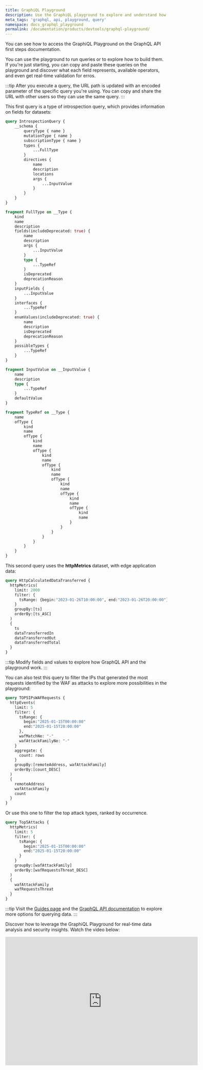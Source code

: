 ```yaml
---
title: GraphiQL Playground
description: Use the GraphiQL playground to explore and understand how it works.
meta_tags: 'graphql, api, playground, query'
namespace: docs_graphql_playground
permalink: /documentation/products/devtools/graphql-playground/
---
```



You can see how to access the GraphiQL Playground on the GraphQL API first steps documentation.

<LinkButton link="/en/documentation/devtools/graphql-api/first-steps/#accessing-graphql-playground" label="Access GraphiQL Playground" severity="secondary" />

You can use the playground to run queries or to explore how to build them. If you're just starting, you can copy and paste these queries on the playground and discover what each field represents, available operators, and even get real-time validation for erros.

:::tip
After you execute a query, the URL path is updated with an encoded parameter of the specific query you're using. You can copy and share the URL with other users so they can use the same query.
:::

This first query is a type of introspection query, which provides information on fields for datasets:

```graphql
query IntrospectionQuery {
    __schema {
        queryType { name }
        mutationType { name }
        subscriptionType { name }
        types {
            ...FullType       
        }
        directives {
            name
            description
            locations
            args {
                ...InputValue        
            }
        }
    }
}

fragment FullType on __Type {
    kind
    name
    description
    fields(includeDeprecated: true) {
        name
        description
        args {
            ...InputValue
        }
        type {
            ...TypeRef
        }
        isDeprecated
        deprecationReason
    }
    inputFields {
        ...InputValue
    }
    interfaces {
        ...TypeRef
    }
    enumValues(includeDeprecated: true) {
        name
        description
        isDeprecated
        deprecationReason
    }
    possibleTypes {
        ...TypeRef
    }
}

fragment InputValue on __InputValue {
    name
    description
    type { 
        ...TypeRef 
    }
    defaultValue
}

fragment TypeRef on __Type {
    name
    ofType {
        kind
        name
        ofType {
            kind
            name
            ofType {
                kind
                name
                ofType {
                    kind
                    name
                    ofType {
                        kind
                        name
                        ofType {
                            kind
                            name
                            ofType {
                                kind
                                name
                            }
                        }
                    }
                }
            }
        }
    }
}
```

This second query uses the **httpMetrics** dataset, with edge application data:

```graphql
query HttpCalculatedDataTransferred {
  httpMetrics(
    limit: 2000
    filter: {
      tsRange: {begin:"2023-01-26T10:00:00", end:"2023-01-26T20:00:00"}
    }
    groupBy:[ts]
    orderBy:[ts_ASC]
  )
  {
    ts
    dataTransferredIn
    dataTransferredOut
    dataTransferredTotal
  }
}
```

:::tip
Modify fields and values to explore how GraphQL API and the playground work.
:::

You can also test this query to filter the IPs that generated the most requests identified by the WAF as attacks to explore more possibilities in the playground:

```graphql
query TOP5IPsWAFRequests {
  httpEvents(
    limit: 5
    filter: {
      tsRange: {
        begin:"2025-01-15T00:00:00"
        end:"2025-01-15T20:00:00"
      },
      wafMatchNe: "-"
      wafAttackFamilyNe: "-"
    }
    aggregate: {
      count: rows
    }
    groupBy:[remoteAddress, wafAttackFamily]
    orderBy:[count_DESC]
  )
  {
    remoteAddress
    wafAttackFamily
    count
  }
}
```

Or use this one to filter the top attack types, ranked by occurrence.

```graphql
query Top5Attacks {
  httpMetrics(
    limit: 5
    filter: {
      tsRange: {
        begin:"2025-01-15T00:00:00"
        end:"2025-01-15T20:00:00"
      }
    }
    groupBy:[wafAttackFamily]
    orderBy:[wafRequestsThreat_DESC]
  )
  {
    wafAttackFamily
    wafRequestsThreat
  }
}
```

:::tip
Visit the [Guides page](/en/documentation/products/guides/#graphql-api) and the [GraphQL API documentation](/en/documentation/devtools/graphql-api/) to explore more options for querying data.
:::

Discover how to leverage the GraphiQL Playground for real-time data analysis and security insights. Watch the video below:
<div class="cms-embed">
  <iframe width="600" height="400" src="https://www.youtube.com/embed/0V_MlxWoYPU?si=AEOBC1TcBuuvUXzg" loading="lazy" title="YouTube video player" frameborder="0" allow="accelerometer; autoplay; clipboard-write; encrypted-media; gyroscope; picture-in-picture; web-share" allowfullscreen></iframe>
</div>
